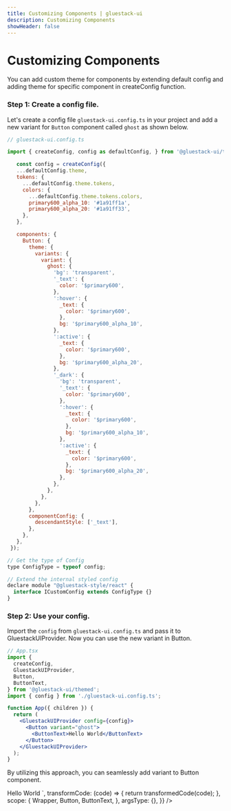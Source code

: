 ```yaml
---
title: Customizing Components | gluestack-ui
description: Customizing Components
showHeader: false
---
```




<Meta title="Theme/Customizing Components" />

# Customizing Components

You can add custom theme for components by extending default config and adding theme for specific component in createConfig function.

### Step 1: Create a config file.

Let's create a config file `gluestack-ui.config.ts` in your project and add a new variant for `Button` component called `ghost` as shown below.

```js
// gluestack-ui.config.ts

import { createConfig, config as defaultConfig, } from '@gluestack-ui/themed';

   const config = createConfig({
   ...defaultConfig.theme,
   tokens: {
     ...defaultConfig.theme.tokens,
     colors: {
       ...defaultConfig.theme.tokens.colors,
       primary600_alpha_10: '#1a91ff1a',
       primary600_alpha_20: '#1a91ff33',
     },
   },

   components: {
     Button: {
       theme: {
         variants: {
           variant: {
             ghost: {
               'bg': 'transparent',
               '_text': {
                 color: '$primary600',
               },
               ':hover': {
                 _text: {
                   color: '$primary600',
                 },
                 bg: '$primary600_alpha_10',
               },
               ':active': {
                 _text: {
                   color: '$primary600',
                 },
                 bg: '$primary600_alpha_20',
               },
               '_dark': {
                 'bg': 'transparent',
                 '_text': {
                   color: '$primary600',
                 },
                 ':hover': {
                   _text: {
                     color: '$primary600',
                   },
                   bg: '$primary600_alpha_10',
                 },
                 ':active': {
                   _text: {
                     color: '$primary600',
                   },
                   bg: '$primary600_alpha_20',
                 },
               },
             },
           },
         },
       },
       componentConfig: {
         descendantStyle: ['_text'],
       },
     },
   },
 });

// Get the type of Config
type ConfigType = typeof config;

// Extend the internal styled config
declare module "@gluestack-style/react" {
  interface ICustomConfig extends ConfigType {}
}
```

### Step 2: Use your config.

Import the `config` from `gluestack-ui.config.ts` and pass it to GluestackUIProvider. Now you can use the new variant in Button.

```jsx
// App.tsx
import {
  createConfig,
  GluestackUIProvider,
  Button,
  ButtonText,
} from '@gluestack-ui/themed';
import { config } from './gluestack-ui.config.ts';

function App({ children }) {
  return (
    <GluestackUIProvider config={config}>
      <Button variant="ghost">
        <ButtonText>Hello World</ButtonText>
      </Button>
    </GluestackUIProvider>
  );
}
```

By utilizing this approach, you can seamlessly add variant to Button component.

<AppProvider>
  <CodePreview
    showComponentRenderer={true}
    showArgsController={false}
    metaData={{
      code: `
<Button variant="ghost">
    <ButtonText>Hello World</ButtonText>
</Button>
`,
      transformCode: (code) => {
        return transformedCode(code);
      },
      scope: {
        Wrapper,
        Button,
        ButtonText,
      },
      argsType: {},
    }}
  />
</AppProvider>
